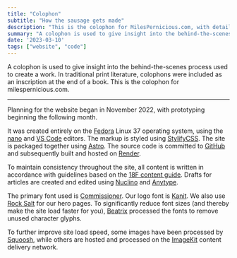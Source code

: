 ```yaml
---
title: "Colophon"
subtitle: "How the sausage gets made"
description: "This is the colophon for MilesPernicious.com, with details about resources used in the site's creation"
summary: "A colophon is used to give insight into the behind-the-scenes process used to create a work. In traditional print literature, colophons were included as an inscription at the end of a book..."
date: '2023-03-10'
tags: ["website", "code"]
---
```


A colophon is used to give insight into the behind-the-scenes process used to create a work. In traditional print literature, colophons were included as an inscription at the end of a book.  This is the colophon for milespernicious.com.

***

Planning for the website began in November 2022, with prototyping beginning the following month.

It was created entirely on the [Fedora](https://fedoraproject.org) Linux 37 operating system, using the [nano](https://nano-editor.org) and [VS Code](https://code.visualstudio.com/) editors.  The markup is styled using [StylifyCSS](https://stylifycss.com/).  The site is packaged together using [Astro](https://astro.build).  The source code is committed to [GitHub](https://github.com) and subsequently built and hosted on [Render](https://render.com).

To maintain consistency throughout the site, all content is written in accordance with guidelines based on the [18F content guide](https://content-guide.18f.gov/).  Drafts for articles are created and edited using [Nuclino](https://nuclino.com) and [Anytype](https://anytype.io).

The primary font used is [Commissioner](https://github.com/kosbarts/Commissioner). Our logo font is [Kanit](https://github.com/cadsondemak/kanit). We also use [Rock Salt](https://www.fontsquirrel.com/fonts/rock-salt) for our hero pages. To significantly reduce font sizes (and thereby make the site load faster for you), [Beatrix](https://github.com/funbox/beatrix) processed the fonts to remove unused character glyphs.

To further improve site load speed, some images have been processed by [Squoosh](https://squoosh.app), while others are hosted and processed on the [ImageKit](https://imagekit.io) content delivery network.
